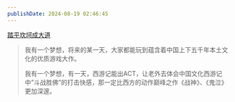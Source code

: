 ```yaml
---
publishDate: 2024-08-19 02:46:45
---
```


[踏平坎坷成大道](https://github.com/Morakito/Real-Time-Rendering-4th-CN)

> 我有一个梦想，将来的某一天，大家都能玩到蕴含着中国上下五千年本土文化的优质游戏大作。
> 
> 我有一个梦想，有一天，西游记能出ACT，让老外去体会中国文化西游记中”斗战胜佛”的打击快感，那一定比西方的动作巅峰之作《战神》、《鬼泣》更加深邃。

